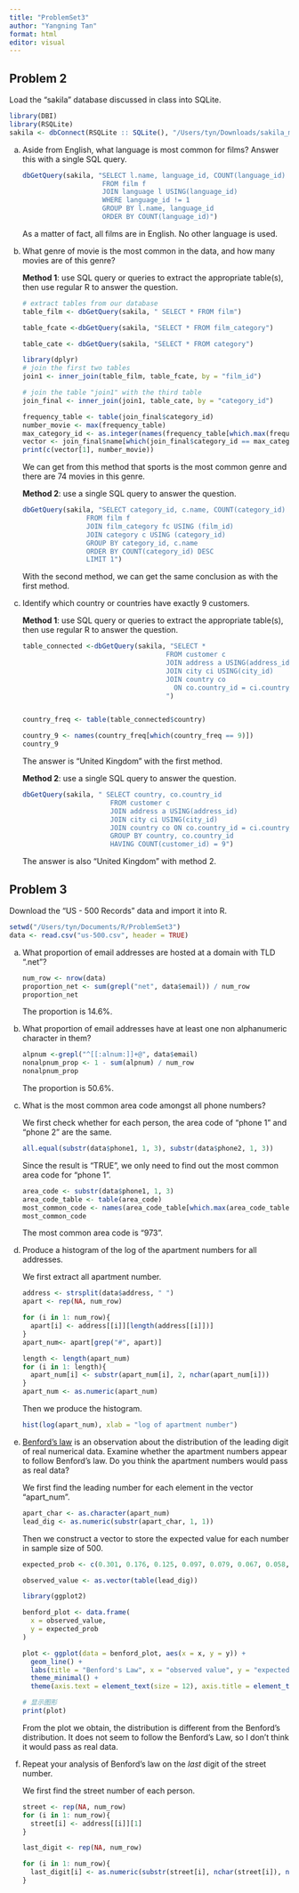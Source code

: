 ```yaml
---
title: "ProblemSet3"
author: "Yangning Tan"
format: html
editor: visual
---
```


## Problem 2

Load the "sakila" database discussed in class into SQLite.

```r
library(DBI)
library(RSQLite)
sakila <- dbConnect(RSQLite :: SQLite(), "/Users/tyn/Downloads/sakila_master.db")
```

a.  Aside from English, what language is most common for films? Answer this with a single SQL query.

    ```r
    dbGetQuery(sakila, "SELECT l.name, language_id, COUNT(language_id)
                        FROM film f
                        JOIN language l USING(language_id)
                        WHERE language_id != 1
                        GROUP BY l.name, language_id
                        ORDER BY COUNT(language_id)")
    ```

    As a matter of fact, all films are in English. No other language is used.

b.  What genre of movie is the most common in the data, and how many movies are of this genre?

    **Method 1**: use SQL query or queries to extract the appropriate table(s), then use regular R to answer the question.

    ```r
    # extract tables from our database
    table_film <- dbGetQuery(sakila, " SELECT * FROM film")

    table_fcate <-dbGetQuery(sakila, "SELECT * FROM film_category")

    table_cate <- dbGetQuery(sakila, "SELECT * FROM category")
    ```

    ```r
    library(dplyr)
    # join the first two tables
    join1 <- inner_join(table_film, table_fcate, by = "film_id")

    # join the table "join1" with the third table
    join_final <- inner_join(join1, table_cate, by = "category_id")
    ```

    ```r
    frequency_table <- table(join_final$category_id)
    number_movie <- max(frequency_table)
    max_category_id <- as.integer(names(frequency_table[which.max(frequency_table)]))
    vector <- join_final$name[which(join_final$category_id == max_category_id)]
    print(c(vector[1], number_movie))
    ```

    We can get from this method that sports is the most common genre and there are 74 movies in this genre.

    **Method 2**: use a single SQL query to answer the question.

    ```r
    dbGetQuery(sakila, "SELECT category_id, c.name, COUNT(category_id)
                    FROM film f
                    JOIN film_category fc USING (film_id)
                    JOIN category c USING (category_id)
                    GROUP BY category_id, c.name
                    ORDER BY COUNT(category_id) DESC
                    LIMIT 1")
    ```

    With the second method, we can get the same conclusion as with the first method.

c.  Identify which country or countries have exactly 9 customers.

    **Method 1**: use SQL query or queries to extract the appropriate table(s), then use regular R to answer the question.

    ```r
    table_connected <-dbGetQuery(sakila, "SELECT *
                                        FROM customer c
                                        JOIN address a USING(address_id)
                                        JOIN city ci USING(city_id)
                                        JOIN country co 
                                          ON co.country_id = ci.country_id
                                        ")


    country_freq <- table(table_connected$country)

    country_9 <- names(country_freq[which(country_freq == 9)])
    country_9
    ```

    The answer is "United Kingdom" with the first method.

    **Method 2**: use a single SQL query to answer the question.

    ```r
    dbGetQuery(sakila, " SELECT country, co.country_id
                          FROM customer c
                          JOIN address a USING(address_id)
                          JOIN city ci USING(city_id)
                          JOIN country co ON co.country_id = ci.country_id
                          GROUP BY country, co.country_id
                          HAVING COUNT(customer_id) = 9")
    ```

    The answer is also "United Kingdom" with method 2.

## Problem 3

Download the "US - 500 Records" data and import it into R. 

```r
setwd("/Users/tyn/Documents/R/ProblemSet3")
data <- read.csv("us-500.csv", header = TRUE)
```

a.  What proportion of email addresses are hosted at a domain with TLD ".net"?

    ```r
    num_row <- nrow(data)
    proportion_net <- sum(grepl("net", data$email)) / num_row
    proportion_net
    ```

    The proportion is $14.6\%$.

b.  What proportion of email addresses have at least one non alphanumeric character in them? 

    ```r
    alpnum <-grepl("^[[:alnum:]]+@", data$email)
    nonalpnum_prop <- 1 - sum(alpnum) / num_row
    nonalpnum_prop
    ```

    The proportion is $50.6\%$.

c.  What is the most common area code amongst all phone numbers?

    We first check whether for each person, the area code of "phone 1" and "phone 2" are the same.

    ```r
    all.equal(substr(data$phone1, 1, 3), substr(data$phone2, 1, 3))
    ```

    Since the result is "TRUE", we only need to find out the most common area code for "phone 1".

    ```r
    area_code <- substr(data$phone1, 1, 3)
    area_code_table <- table(area_code)
    most_common_code <- names(area_code_table[which.max(area_code_table)])
    most_common_code
    ```

    The most common area code is "973".

d.  Produce a histogram of the log of the apartment numbers for all addresses.

    We first extract all apartment number.

    ```r
    address <- strsplit(data$address, " ")
    apart <- rep(NA, num_row)

    for (i in 1: num_row){
      apart[i] <- address[[i]][length(address[[i]])]
    }
    apart_num<- apart[grep("#", apart)]

    length <- length(apart_num)
    for (i in 1: length){
      apart_num[i] <- substr(apart_num[i], 2, nchar(apart_num[i]))
    }
    apart_num <- as.numeric(apart_num)
    ```

    Then we produce the histogram.

    ```r
    hist(log(apart_num), xlab = "log of apartment number")
    ```

e.  [Benford's law](https://en.wikipedia.org/wiki/Benford's_law) is an observation about the distribution of the leading digit of real numerical data. Examine whether the apartment numbers appear to follow Benford's law. Do you think the apartment numbers would pass as real data?

    We first find the leading number for each element in the vector "apart_num".

    ```r
    apart_char <- as.character(apart_num)
    lead_dig <- as.numeric(substr(apart_char, 1, 1))
    ```

    Then we construct a vector to store the expected value for each number in sample size of 500.

    ```r
    expected_prob <- c(0.301, 0.176, 0.125, 0.097, 0.079, 0.067, 0.058, 0.051, 0.046)

    observed_value <- as.vector(table(lead_dig))
    ```

    ```r
    library(ggplot2)

    benford_plot <- data.frame(
      x = observed_value,
      y = expected_prob
    )

    plot <- ggplot(data = benford_plot, aes(x = x, y = y)) +
      geom_line() +
      labs(title = "Benford's Law", x = "observed value", y = "expected probability") +
      theme_minimal() +
      theme(axis.text = element_text(size = 12), axis.title = element_text(size = 14))

    # 显示图形
    print(plot)
    ```

    From the plot we obtain, the distribution is different from the Benford's distribution. It does not seem to follow the Benford's Law, so I don't think it would pass as real data.

f.  Repeat your analysis of Benford's law on the *last* digit of the street number.

    We first find the street number of each person.

    ```r
    street <- rep(NA, num_row)
    for (i in 1: num_row){
      street[i] <- address[[i]][1]
    }

    last_digit <- rep(NA, num_row)

    for (i in 1: num_row){
      last_digit[i] <- as.numeric(substr(street[i], nchar(street[i]), nchar(street[i])))
    }
    ```
